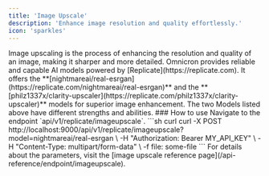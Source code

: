 ```yaml
---
title: 'Image Upscale'
description: 'Enhance image resolution and quality effortlessly.'
icon: 'sparkles'
---
```

<Card title="Image Upscaling" icon="sparkles">
 Image upscaling is the process of enhancing the resolution and quality of an image, making it sharper and more detailed. Omnicron provides reliable and capable AI models powered by [Replicate](https://replicate.com). It offers the **[nightmareai/real-esrgan](https://replicate.com/nightmareai/real-esrgan)** and the **[philz1337x/clarity-upscaler](https://replicate.com/philz1337x/clarity-upscaler)** models for superior image enhancement.
<Note>The two Models listed above have different strengths and abilities.</Note>
</Card>
### How to use
Navigate to the endpoint `api/v1/replicate/imageupscale`.
```sh curl
curl -X POST http://localhost:9000/api/v1/replicate/imageupscale?model=nightmareai/real-esrgan \
  -H "Authorization: Bearer MY_API_KEY" \
  -H "Content-Type: multipart/form-data" \
  -f file: some-file
```
<Info>For details about the parameters, visit the [image upscale reference page](/api-reference/endpoint/imageupscale).</Info>
